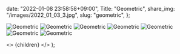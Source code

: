 
  date: "2022-01-08 23:58:58+09:00",
  Title: "Geometric",
  share_img: "/images/2022_01_03_3.jpg",
  slug: "geometric",
};

![Geometric](/images/2022_01_03_2.jpg)
![Geometric](/images/2022_01_03_3.jpg)
![Geometric](/images/2022_01_03_4.jpg)
![Geometric](/images/2022_01_03_5.jpg)
![Geometric](/images/2022_01_08_1.jpg)
![Geometric](/images/2022_01_08_2.jpg)
![Geometric](/images/2022_01_08_3.jpg)

  <>
    <Head>
      <title>{meta.Title} | 異郷好実</title>
    </Head>
    <PostLayout meta={meta}>{children}</PostLayout>
  </>
);
